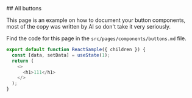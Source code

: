 
<MainLayout>
## All buttons

This page is an example on how to document your button components, most of the copy was written by AI so don't take it very seriously.

Find the code for this page in the `src/pages/components/buttons.md` file.

<div class="component-preview">

<ReactSample></ReactSample>
</div>

```js
export default function ReactSample({ children }) {
  const [data, setData] = useState(1);
  return (
    <>
      <h1>111</h1>
    </>
  );
}
```

</MainLayout>
